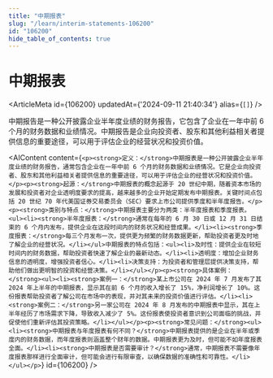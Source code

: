 ```yaml
---
title: "中期报表"
slug: "/learn/interim-statements-106200"
id: "106200"
hide_table_of_contents: true
---
```



# 中期报表

<ArticleMeta id={106200} updatedAt={'2024-09-11 21:40:34'} alias={`[]`} />
<div className='border-solid border-b border-t-0 my-4 border-[var(--ifm-color-gray-300)]' />

中期报告是一种公开披露企业半年度业绩的财务报告，它包含了企业在一年中前 6 个月的财务数据和业绩情况。中期报告是企业向投资者、股东和其他利益相关者提供信息的重要途径，可以用于评估企业的经营状况和投资价值。

<AIContent content={`<p><strong>定义：</strong>中期报表是一种公开披露企业半年度业绩的财务报告，通常包含企业在一年中前 6 个月的财务数据和业绩情况。它是企业向投资者、股东和其他利益相关者提供信息的重要途径，可以用于评估企业的经营状况和投资价值。</p><p><strong>起源：</strong>中期报表的概念起源于 20 世纪中期，随着资本市场的发展和投资者对企业透明度要求的提高，越来越多的企业开始定期发布中期报表。关键时间点包括 20 世纪 70 年代美国证券交易委员会（SEC）要求上市公司提供季度和半年度报告。</p><p><strong>类别与特点：</strong>中期报表主要分为两类：半年度报表和季度报表。<ul><li><strong>半年度报表：</strong>通常在每年的 6 月 30 日或 12 月 31 日结束的 6 个月内发布，提供企业在这段时间内的财务状况和经营成果。</li><li><strong>季度报表：</strong>每三个月发布一次，提供更为频繁的财务数据更新，帮助投资者更及时地了解企业的经营状况。</li></ul>中期报表的特点包括：<ul><li>及时性：提供企业在较短时间内的财务数据，帮助投资者快速了解企业的最新动态。</li><li>透明度：增加企业财务信息的透明度，增强投资者信心。</li><li>决策支持：为投资者和管理层提供决策支持，帮助他们做出更明智的投资和经营决策。</li></ul></p><p><strong>具体案例：</strong><ul><li><strong>案例一：</strong>某上市公司在 2024 年 7 月发布了其 2024 年上半年的中期报表，显示其在前 6 个月的收入增长了 15%，净利润增长了 10%。这份报表帮助投资者了解公司在市场中的表现，并对其未来的投资价值进行评估。</li><li><strong>案例二：</strong>另一家公司在 2024 年 8 月发布的中期报表中显示，其在上半年经历了市场需求下降，导致收入减少了 5%。这份报表使投资者意识到公司面临的挑战，并促使他们重新评估其投资策略。</li></ul></p><p><strong>常见问题：</strong><ul><li><strong>中期报表与年度报表有何不同？</strong>中期报表提供的是企业在半年或季度内的财务数据，而年度报表则涵盖整个财年的数据。中期报表更为及时，但可能不如年度报表全面。</li><li><strong>中期报表是否需要审计？</strong>通常，中期报表不需要像年度报表那样进行全面审计，但可能会进行有限审查，以确保数据的准确性和可靠性。</li></ul></p>`} id={106200} />

